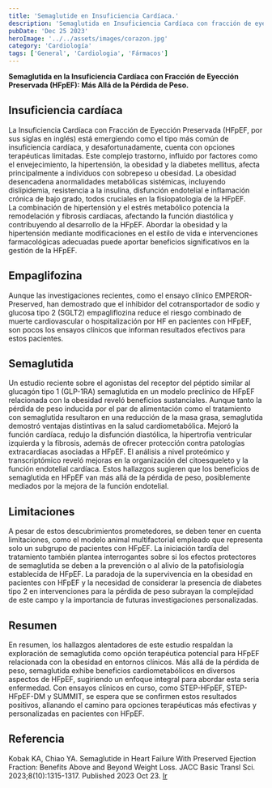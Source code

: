 ```yaml
---
title: 'Semaglutide en Insuficiencia Cardíaca.'
description: 'Semaglutida en Insuficiencia Cardíaca con fracción de eyección preservada.'
pubDate: 'Dec 25 2023'
heroImage: '../../assets/images/corazon.jpg'
category: 'Cardiología'
tags: ['General', 'Cardiologia', 'Fármacos']
---
```


**Semaglutida en la Insuficiencia Cardíaca con Fracción de Eyección Preservada
(HFpEF): Más Allá de la Pérdida de Peso.**

## Insuficiencia cardíaca   

La Insuficiencia Cardíaca con Fracción de Eyección Preservada (HFpEF, por sus siglas en inglés)
está emergiendo como el tipo más común de insuficiencia cardíaca, y desafortunadamente, cuenta
con opciones terapéuticas limitadas. Este complejo trastorno, influido por factores como el
envejecimiento, la hipertensión, la obesidad y la diabetes mellitus, afecta principalmente a
individuos con sobrepeso u obesidad. La obesidad desencadena anormalidades metabólicas sistémicas,
incluyendo dislipidemia, resistencia a la insulina, disfunción endotelial e inflamación crónica
de bajo grado, todos cruciales en la fisiopatología de la HFpEF.  
La combinación de hipertensión y el estrés metabólico potencia la remodelación y fibrosis cardíacas,
afectando la función diastólica y contribuyendo al desarrollo de la HFpEF. Abordar la obesidad
y la hipertensión mediante modificaciones en el estilo de vida e intervenciones farmacológicas
adecuadas puede aportar beneficios significativos en la gestión de la HFpEF.

## Empaglifozina

Aunque las investigaciones recientes, como el ensayo clínico EMPEROR-Preserved, han demostrado
que el inhibidor del cotransportador de sodio y glucosa tipo 2 (SGLT2) empagliflozina reduce el
riesgo combinado de muerte cardiovascular o hospitalización por HF en pacientes con HFpEF,
son pocos los ensayos clínicos que informan resultados efectivos para estos pacientes. 

## Semaglutida  

Un estudio reciente sobre el agonistas del receptor del péptido similar al glucagón tipo 1
(GLP-1RA) semaglutida en un modelo preclínico de HFpEF relacionada
con la obesidad reveló beneficios sustanciales. Aunque tanto la pérdida de peso inducida por
el par de alimentación como el tratamiento con semaglutida resultaron en una reducción de la
masa grasa, semaglutida demostró ventajas distintivas en la salud cardiometabólica. Mejoró la
función cardíaca, redujo la disfunción diastólica, la hipertrofia ventricular izquierda y la
fibrosis, además de ofrecer protección contra patologías extracardíacas asociadas a HFpEF.
El análisis a nivel proteómico y transcriptómico reveló mejoras en la organización del
citoesqueleto y la función endotelial cardíaca. Estos hallazgos sugieren que los beneficios
de semaglutida en HFpEF van más allá de la pérdida de peso, posiblemente mediados por la
mejora de la función endotelial.

## Limitaciones

A pesar de estos descubrimientos prometedores, se deben tener en cuenta limitaciones,
como el modelo animal multifactorial empleado que representa solo un subgrupo de pacientes
con HFpEF. La iniciación tardía del tratamiento también plantea interrogantes sobre si
los efectos protectores de semaglutida se deben a la prevención o al alivio de la
patofisiología establecida de HFpEF. La paradoja de la supervivencia en la obesidad
en pacientes con HFpEF y la necesidad de considerar la presencia de diabetes tipo 2 en
intervenciones para la pérdida de peso subrayan la complejidad de este campo y la importancia
de futuras investigaciones personalizadas.

## Resumen 

En resumen, los hallazgos alentadores de este estudio respaldan la exploración de semaglutida
como opción terapéutica potencial para HFpEF relacionada con la obesidad en entornos clínicos.
Más allá de la pérdida de peso, semaglutida exhibe beneficios cardiometabólicos en diversos
aspectos de HFpEF, sugiriendo un enfoque integral para abordar esta seria enfermedad.
Con ensayos clínicos en curso, como STEP-HFpEF, STEP-HFpEF-DM y SUMMIT, se espera que se
confirmen estos resultados positivos, allanando el camino para opciones terapéuticas más
efectivas y personalizadas en pacientes con HFpEF.

## Referencia  

Kobak KA, Chiao YA. Semaglutide in Heart Failure With Preserved Ejection Fraction: Benefits
Above and Beyond Weight Loss. JACC Basic Transl Sci. 2023;8(10):1315-1317. Published 2023 Oct 23.
<a href="https://www.ncbi.nlm.nih.gov/pmc/articles/PMC10714162/" target="_blank">Ir</a>
